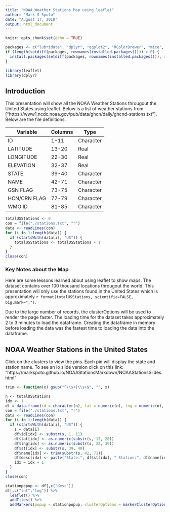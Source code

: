 ```yaml
---
title: "NOAA Weather Stations Map using leaflet"
author: "Mark S Spoto"
date: "August 17, 2018"
output: html_document
---
```


```r
knitr::opts_chunk$set(echo = TRUE)
```

```r
packages <- c("lubridate", "dplyr", "ggplot2", "RColorBrewer", "mice", "VIM", "grid", "gridExtra","leaflet")
if (length(setdiff(packages, rownames(installed.packages()))) > 0) {
  install.packages(setdiff(packages, rownames(installed.packages())), repos = "http://cran.us.r-project.org")  
}

library(leaflet)
library(dplyr)
```

## Introduction

This presentation will show all the NOAA Weather Stations througout the United States using leaflet.  Below is a list of weather
stations from ["https://www1.ncdc.noaa.gov/pub/data/ghcn/daily/ghcnd-stations.txt"].  Below are the file definitions.

Variable  | Columns | Type
--------- | ------- | ---------  
ID        | 1-11    | Character  
LATITUDE  | 13-20   | Real  
LONGITUDE | 22-30   | Real  
ELEVATION | 32-37   | Real  
STATE     | 39-40   | Character  
NAME      | 42-71   | Character  
GSN FLAG  | 73-75   | Character  
HCN/CRN FLAG | 77-79 |Character  
WMO ID       | 81-85 | Character

```r
totalUSStations <- 0
con = file("./stations.txt", "r")
data <- readLines(con)
for (i in 1:length(data)) {
  if (startsWith(data[i], "US")) {
    totalUSStations <- totalUSStations + 1
  }
}
close(con)
```

### Key Notes about the Map
Here are some lessons learned about using leaflet to show maps.  The dataset contains over 100 thousand locations througout the world.  This presentation will only use the stations found in the United States which is approximately `r format(totalUSStations, scientific=FALSE, big.mark=",")`.

Due to the large number of records, the clusterOptions will be used to render the page faster.  The loading time for the dataset takes approximately 2 to 3 minutes to load the dataframe.  Creating the dataframe in memory before loading the data was the fastest time to loading the data into the dataframe.

## NOAA Weather Stations in the United States
Click on the clusters to view the pins.  Each pin will display the state and station name.  To see an io slide version click on this link: "https://markspoto.github.io/NOAAStationsMarkdown/NOAAStationsSlides.html"

```r
trim <- function(x) gsub("^\\s+|\\s+$", "", x)

n <- totalUSStations
idx <- 1
df = data.frame(id = character(n), lat = numeric(n), lng = numeric(n), st = character(n), name = character(n), desc = character(n), stringsAsFactors = FALSE)
con = file("./stations.txt", "r")
data <- readLines(con)
for (i in 1:length(data)) {
  if (startsWith(data[i], "US")) {
    s = data[i]
    df$id[idx] <- substr(s, 1, 11)
    df$lat[idx] <- as.numeric(substr(s, 13, 20))
    df$lng[idx] <- as.numeric(substr(s, 22, 30))
    df$st[idx] <- substr(s, 39, 40)
    df$name[idx] <- trim(substr(s, 42, 71))
    df$desc[idx] <- paste("State:", df$st[idx], " Station:", df$name[idx])
    idx = idx + 1
  }
}
close(con)

stationpopup <- df[,c("desc")]
df[,c("lat","lng")] %>% 
  leaflet() %>% 
  addTiles() %>% 
  addMarkers(popup = stationpopup, clusterOptions = markerClusterOptions())
```





